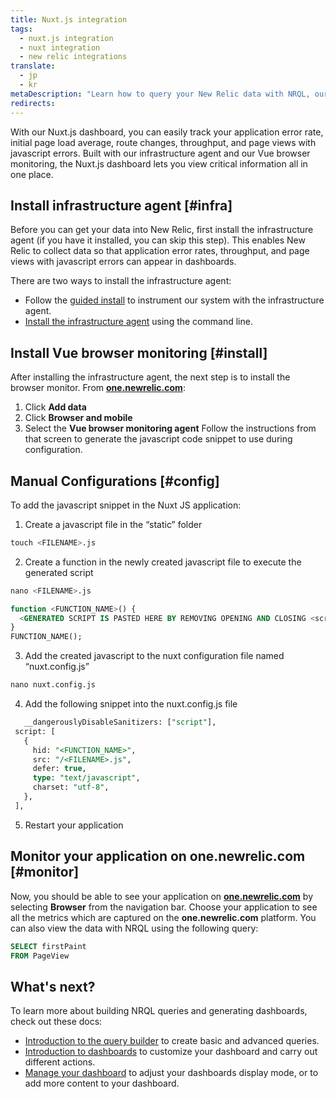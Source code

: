 ```yaml
---
title: Nuxt.js integration
tags:
  - nuxt.js integration
  - nuxt integration
  - new relic integrations
translate:
  - jp
  - kr
metaDescription: "Learn how to query your New Relic data with NRQL, our SQL-like query language."
redirects:
---
```

With our Nuxt.js dashboard, you can easily track your application error rate, initial page load average, route changes, throughput, and page views with javascript errors. Built with our infrastructure agent and our Vue browser monitoring, the Nuxt.js dashboard lets you view critical information all in one place.

## Install infrastructure agent [#infra]
Before you can get your data into New Relic, first install the infrastructure agent (if you have it installed, you can skip this step). This enables New Relic to collect data so that application error rates, throughput, and page views with javascript errors can appear in dashboards.

There are two ways to install the infrastructure agent:
* Follow the [guided install](https://one.newrelic.com/marketplace?state=607786be-99a9-fa66-4b67-3f7f3b9551d4) to instrument our system with the infrastructure agent.
* [Install the infrastructure agent](docs/infrastructure/install-infrastructure-agent/linux-installation/install-infrastructure-monitoring-agent-linux) using the command line. 


## Install Vue browser monitoring [#install]
After installing the infrastructure agent, the next step is to install the browser monitor. From **[one.newrelic.com](https://one.newrelic.com)**: 
1. Click **Add data**
2. Click **Browser and mobile**
3. Select the **Vue browser monitoring agent**
Follow the instructions from that screen to generate the javascript code snippet to use during configuration.

## Manual Configurations [#config]
To add the javascript snippet in the Nuxt JS application:
1. Create a javascript file in the “static” folder
  ```sql
  touch <FILENAME>.js
  ```
2. Create a function in the newly created javascript file to execute the generated script
  ```sql
  nano <FILENAME>.js
  ```
  ```sql
  function <FUNCTION_NAME>() {
	<GENERATED SCRIPT IS PASTED HERE BY REMOVING OPENING AND CLOSING <script> TAGS>
  }
  FUNCTION_NAME();
  ```
3. Add the created javascript to the nuxt configuration file named “nuxt.config.js”
  ```sql
  nano nuxt.config.js
  ```
4. Add the following snippet into the nuxt.config.js file
  ```sql
     __dangerouslyDisableSanitizers: ["script"],
   script: [
     {
       hid: "<FUNCTION_NAME>",
       src: "/<FILENAME>.js",
       defer: true,
       type: "text/javascript",
       charset: "utf-8",
     },
   ],
  ```
5. Restart your application

## Monitor your application on one.newrelic.com [#monitor]
Now, you should be able to see your application on **[one.newrelic.com](https://one.newrelic.com)** by selecting **Browser** from the navigation bar. Choose your application to see all the metrics which are captured on the **one.newrelic.com** platform. You can also view the data with NRQL using the following query:
```sql
SELECT firstPaint 
FROM PageView
```
## What's next?

To learn more about building NRQL queries and generating dashboards, check out these docs:

* [Introduction to the query builder](/docs/query-your-data/explore-query-data/query-builder/introduction-query-builder) to create basic and advanced queries.
* [Introduction to dashboards](/docs/query-your-data/explore-query-data/dashboards/introduction-dashboards) to customize your dashboard and carry out different actions.
* [Manage your dashboard](/docs/query-your-data/explore-query-data/dashboards/manage-your-dashboard) to adjust your dashboards display mode, or to add more content to your dashboard. 